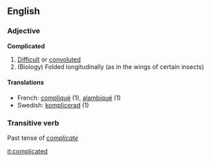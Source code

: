 ==English==

===Adjective===
'''Complicated'''
#[[Difficult]] or [[convoluted]]
#(Biology) Folded longitudinally (as in the wings of certain insects)
====Translations====
*French: [[compliqué]] (1), [[alambiqué]] (1)
*Swedish: [[komplicerad]] (1)

===Transitive verb===
Past tense of ''[[complicate]]''

[[it:complicated]]